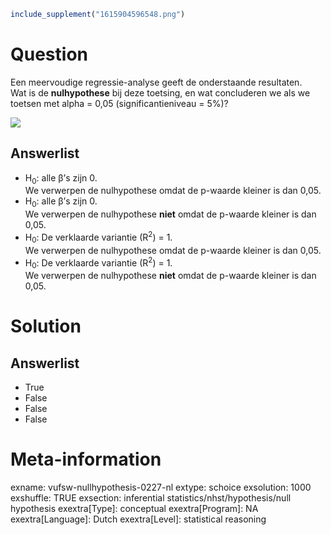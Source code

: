```r
include_supplement("1615904596548.png")
```

Question
========
Een meervoudige regressie-analyse geeft de onderstaande resultaten.  
Wat is de **nulhypothese** bij deze toetsing, en wat concluderen we als
we toetsen met alpha = 0,05 (significantieniveau = 5%)?  
  
![](1615904596548.png)

Answerlist
----------
* H<sub>0</sub>: alle β's zijn 0.  
  We verwerpen de nulhypothese omdat de p-waarde kleiner is dan 0,05.
* H<sub>0</sub>: alle β's zijn 0.  
  We verwerpen de nulhypothese **niet** omdat de p-waarde kleiner is dan
  0,05.
* H<sub>0</sub>: De verklaarde variantie (R<sup>2</sup>) = 1.  
  We verwerpen de nulhypothese omdat de p-waarde kleiner is dan 0,05.
* H<sub>0</sub>: De verklaarde variantie (R<sup>2</sup>) = 1.  
  We verwerpen de nulhypothese **niet** omdat de p-waarde kleiner is dan
  0,05.

Solution
========










Answerlist
----------
* True
* False
* False
* False

Meta-information
================
exname: vufsw-nullhypothesis-0227-nl
extype: schoice
exsolution: 1000
exshuffle: TRUE
exsection: inferential statistics/nhst/hypothesis/null hypothesis
exextra[Type]: conceptual
exextra[Program]: NA
exextra[Language]: Dutch
exextra[Level]: statistical reasoning

